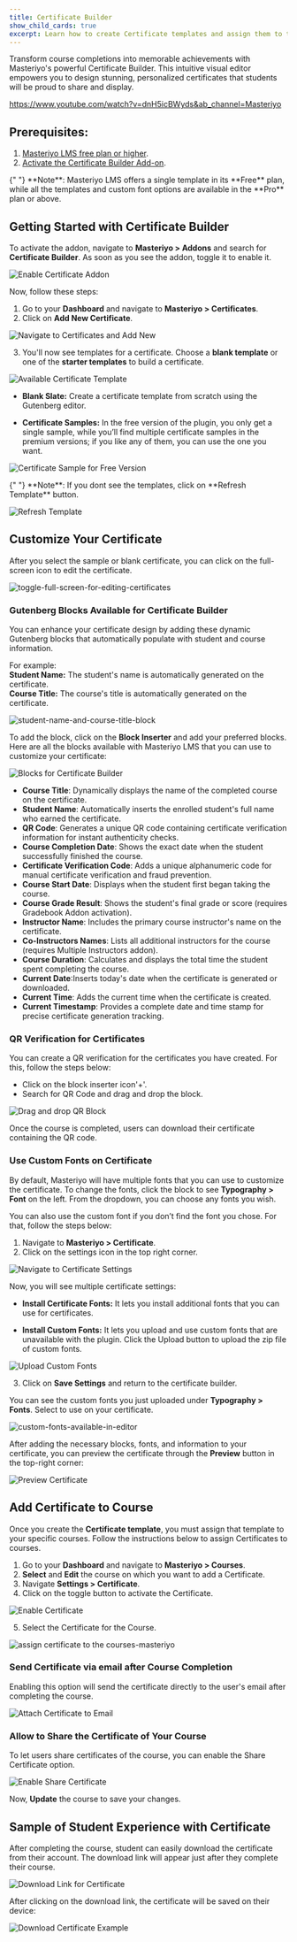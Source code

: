 ```yaml
---
title: Certificate Builder
show_child_cards: true
excerpt: Learn how to create Certificate templates and assign them to the courses. Provide certificates to encourage students to complete the course.
---
```


Transform course completions into memorable achievements with Masteriyo's powerful Certificate Builder. This intuitive visual editor empowers you to design stunning, personalized certificates that students will be proud to share and display.

<Embed>https://www.youtube.com/watch?v=dnH5icBWyds&ab_channel=Masteriyo</Embed>

## Prerequisites: 

1. [Masteriyo LMS free plan or higher](https://masteriyo.com/pricing/).
2. [Activate the Certificate Builder Add-on](https://docs.masteriyo.com/getting-started/activate-masteriyo-addons).

<Callout>
  {" "}
**Note**: Masteriyo LMS offers a single template in its **Free** plan, while all the templates and custom font options are available in the  **Pro** plan or above.
</Callout>

## Getting Started with Certificate Builder
To activate the addon, navigate to **Masteriyo > Addons** and search for **Certificate Builder**. As soon as you see the addon, toggle it to enable it. 

![Enable Certificate Addon](https://raw.githubusercontent.com/Masteriyo/masteriyo-docs/main/assets/images/certificate-builder/navigate-to-masteriyo-addon-and-search-certificate-builder.png)

Now, follow these steps: 
1. Go to your **Dashboard** and navigate to **Masteriyo > Certificates**.
2. Click on **Add New Certificate**.

![Navigate to Certificates and Add New](https://raw.githubusercontent.com/Masteriyo/masteriyo-docs/main/assets/images/certificate-builder/click-on-add-new-certificate.png)

3. You'll now see templates for a certificate. Choose a **blank template** or one of the **starter templates** to build a certificate. 

![Available Certificate Template](https://raw.githubusercontent.com/Masteriyo/masteriyo-docs/main/assets/images/certificate-builder/certificate-samples.png)

  - **Blank Slate:** Create a certificate template from scratch using the Gutenberg editor.

  - **Certificate Samples:** In the free version of the plugin, you only get a single sample, while you’ll find multiple certificate samples in the premium versions; if you like any of them, you can use the one you want.   

![Certificate Sample for Free Version](https://raw.githubusercontent.com/Masteriyo/masteriyo-docs/main/assets/images/certificate-builder/certificate-sample-for-masteriyo-free.png)

<Callout>
  {" "}
**Note**: If you dont see the templates, click on **Refresh Template** button.
</Callout>

![Refresh Template](https://raw.githubusercontent.com/Masteriyo/masteriyo-docs/main/assets/images/certificate-builder/refresh-certificate-template.png)

## Customize Your Certificate    

After you select the sample or blank certificate, you can click on the full-screen icon to edit the certificate. 

![toggle-full-screen-for-editing-certificates](https://github.com/user-attachments/assets/f85a057b-c878-4e31-b1f2-44a95d93f7fb)

### Gutenberg Blocks Available for Certificate Builder
You can enhance your certificate design by adding these dynamic Gutenberg blocks that automatically populate with student and course information.

For example:   
  **Student Name:** The student's name is automatically generated on the certificate.  
  **Course Title:** The course's title is automatically generated on the certificate.  

![student-name-and-course-title-block](https://github.com/user-attachments/assets/a5ab5a26-bda7-43c9-9d79-be5ea13d794e)

To add the block, click on the **Block Inserter** and add your preferred blocks. Here are all the blocks available with Masteriyo LMS that you can use to customize your certificate:

![Blocks for Certificate Builder](https://raw.githubusercontent.com/Masteriyo/masteriyo-docs/main/assets/images/certificate-builder/blocks-available-for-masteriyo-certificate-builder.png)

- **Course Title**: Dynamically displays the name of the completed course on the certificate.
- **Student Name**: Automatically inserts the enrolled student's full name who earned the certificate.
- **QR Code**: Generates a unique QR code containing certificate verification information for instant authenticity checks.
- **Course Completion Date**: Shows the exact date when the student successfully finished the course.
- **Certificate Verification Code**: Adds a unique alphanumeric code for manual certificate verification and fraud prevention.
- **Course Start Date**:  Displays when the student first began taking the course.
- **Course Grade Result**: Shows the student's final grade or score (requires Gradebook Addon activation).
- **Instructor Name**:  Includes the primary course instructor's name on the certificate.
- **Co-Instructors Names**: Lists all additional instructors for the course (requires Multiple Instructors addon).
- **Course Duration**: Calculates and displays the total time the student spent completing the course.
- **Current Date**:Inserts today's date when the certificate is generated or downloaded.
- **Current Time**: Adds the current time when the certificate is created.
- **Current Timestamp**: Provides a complete date and time stamp for precise certificate generation tracking.

### QR Verification for Certificates

You can create a QR verification for the certificates you have created. For this, follow the steps below:

- Click on the block inserter icon'+'.
- Search for QR Code and drag and drop the block.

![Drag and drop QR Block](https://raw.githubusercontent.com/Masteriyo/masteriyo-docs/main/assets/images/certificate-builder/drag-and-drop-qr-code-block.png)

Once the course is completed, users can download their certificate containing the QR code.  

### Use Custom Fonts on Certificate

By default, Masteriyo will have multiple fonts that you can use to customize the certificate. To change the fonts, click the block to see **Typography > Font** on the left. From the dropdown, you can choose any fonts you wish.   

You can also use the custom font if you don’t find the font you chose. For that, follow the steps below:  
  1. Navigate to **Masteriyo > Certificate**.  
  2. Click on the settings icon in the top right corner.

![Navigate to Certificate Settings](https://raw.githubusercontent.com/Masteriyo/masteriyo-docs/main/assets/images/certificate-builder/navigate-to-certificate-settings.png)

Now, you will see multiple certificate settings:  

  - **Install Certificate Fonts:** It lets you install additional fonts that you can use for certificates.  

  - **Install Custom Fonts:** It lets you upload and use custom fonts that are unavailable with the plugin. Click the Upload button to upload the zip file of custom fonts.   

![Upload Custom Fonts](https://github.com/user-attachments/assets/d30177da-2be7-4435-a892-79fb69f014c2)

3. Click on **Save Settings** and return to the certificate builder.   

You can see the custom fonts you just uploaded  under **Typography > Fonts**. Select to use on your certificate.

![custom-fonts-available-in-editor](https://github.com/user-attachments/assets/efef1fa0-1d52-40c3-b57d-57ad5290c1d1)

After adding the necessary blocks, fonts, and information to your certificate, you can preview the certificate through the **Preview** button in the top-right corner:

![Preview Certificate](https://raw.githubusercontent.com/Masteriyo/masteriyo-docs/main/assets/images/certificate-builder/preview-certificate.png)

## Add Certificate to Course  

Once you create the **Certificate template**, you must assign that template to your specific courses. Follow the instructions below to assign Certificates to courses.

1. Go to your **Dashboard** and navigate to **Masteriyo > Courses**.
2. **Select** and **Edit** the course on which you want to add a Certificate.
3. Navigate **Settings > Certificate**.
4. Click on the toggle button to activate the Certificate.

![Enable Certificate](https://raw.githubusercontent.com/Masteriyo/masteriyo-docs/main/assets/images/certificate-builder/toggle-enable-certificate.png)

5. Select the Certificate for the Course.

![assign certificate to the courses-masteriyo](https://raw.githubusercontent.com/Masteriyo/masteriyo-docs/main/assets/images/certificate-builder/choose-certificate-to-attach-on-course.png)

### Send Certificate via email after Course Completion
Enabling this option will send the certificate directly to the user's email after completing the course.

![Attach Certificate to Email](https://raw.githubusercontent.com/Masteriyo/masteriyo-docs/main/assets/images/certificate-builder/attach-certificate-to-email.png)

### Allow to Share the Certificate of Your Course  

To let users share certificates of the course, you can enable the Share Certificate option.

![Enable Share Certificate](https://github.com/user-attachments/assets/18525d77-ebda-4efd-8cec-f0a19f60c1b3)

Now, **Update** the course to save your changes.

## Sample of Student Experience with Certificate
After completing the course, student can easily download the certificate from their account. The download link will appear just after they complete their course. 

![Download Link for Certificate](https://raw.githubusercontent.com/Masteriyo/masteriyo-docs/main/assets/images/certificate-builder/download-certificate-button.png)

After clicking on the download link, the certificate will be saved on their device:

![Download Certificate Example](https://raw.githubusercontent.com/Masteriyo/masteriyo-docs/main/assets/images/certificate-builder/download-certificate.gif)



